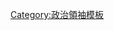 <noinclude>{{NoteTA|G1=地名翻譯}}</noinclude>{{Navbox
| name = 大洋洲國家元首與政府首腦
| title = [[大洋洲]]各國[[國家元首]]與[[政府首脑]]
| state = {{{state|<includeonly>autocollapse</includeonly>}}}
| listclass = hlist
| image = [[File:Oceania (orthographic projection).svg|100px|link=大洋洲]]
| group1 = 國家元首
| list1 = {{Navbox subgroup
 | group1 = [[聯合國會員國列表|聯合國會員國]]
 | list1 =
* [[澳大利亚君主|澳大利亞]]
* [[斐济总统|斐濟]]
* [[基里巴斯總統|吉里巴斯]]
* [[馬紹爾群島總統|馬紹爾群島]]
* [[密克罗尼西亚联邦总统|密克羅尼西亞聯邦]]
* [[瑙鲁总统|諾魯]]
* [[紐西蘭君主|紐西蘭]]
* [[帛琉總統|帛琉]]
* [[巴布亞新畿內亞君主|巴布亞紐幾內亞]]
* [[萨摩亚国家元首|薩摩亞]]
* [[所羅門群島君主|索羅門群島]]
* [[汤加君主|東加]]
* [[圖瓦盧君主|吐瓦魯]]
* [[瓦努阿图总统|萬那杜]]
 | group2 = 紐西蘭[[聯繫邦]]
 | list2 =
* [[紐西蘭君主|庫克群島]]
* [[紐西蘭君主|紐埃]]
}}
| group2 = 政府首腦
| list2 = {{Navbox subgroup
 | group1 = 聯合國會員國
 | list1 =
* [[澳大利亞總理|澳大利亞]]
* [[斐济总理|斐濟]]
* [[基里巴斯總統|吉里巴斯]]
* [[馬紹爾群島總統|馬紹爾群島]]
* [[密克罗尼西亚联邦总统|密克羅尼西亞聯邦]]
* [[瑙鲁总统|諾魯]]
* [[新西兰总理|紐西蘭]]
* [[帛琉總統|帛琉]]
* [[巴布亚新几内亚总理|巴布亞紐幾內亞]]
* [[萨摩亚总理|薩摩亞]]
* [[所罗门群岛总理|索羅門群島]]
* [[汤加首相|東加]]
* [[图瓦卢总理|吐瓦魯]]
* [[瓦努阿图总理|萬那杜]]
 | group2 = 紐西蘭聯繫邦
 | list2 =
* [[库克群岛总理|庫克群島]]
* [[纽埃总理|紐埃]]
}}
}}<noinclude>
{{collapsible option}}
[[Category:国家元首导航模板| ]]
[[Category:政府首脑导航模板| ]]
[[Category:政治領袖模板]]
</noinclude>